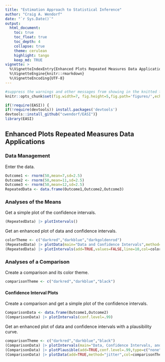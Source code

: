 ```yaml
---
title: "Estimation Approach to Statistical Inference"
author: "Craig A. Wendorf"
date: "`r Sys.Date()`"
output:
  html_document:
    toc: true
    toc_float: true
    toc_depth: 4
    collapse: true
    theme: cerulean
    highlight: tango
    keep_md: TRUE
vignette: >
  %\VignetteIndexEntry{Enhanced Plots Repeated Measures Data Applications}
  %\VignetteEngine{knitr::rmarkdown}
  %\VignetteEncoding{UTF-8}
---
```


```r
#suppress the warnings and other messages from showing in the knitted file.
knitr::opts_chunk$set(fig.width=7, fig.height=5,fig.path='figures/',echo=TRUE,warning=FALSE,message=FALSE)
```

```r
if(!require(EASI)) {
if(!require(devtools)) install.packages('devtools')
devtools::install_github("cwendorf/EASI")}
library(EASI)
```

## Enhanced Plots Repeated Measures Data Applications

### Data Management

Enter the data.
```r
Outcome1 <- rnorm(50,mean=7,sd=2.5)
Outcome2 <- rnorm(50,mean=11,sd=2.5)
Outcome3 <- rnorm(50,mean=12,sd=2.5)
RepeatedData <- data.frame(Outcome1,Outcome2,Outcome3)
```

### Analyses of the Means

Get a simple plot of the confidence intervals.
```r
(RepeatedData) |> plotIntervals()
```

Get an enhanced plot of data and confidence intervals.
```r
colorTheme <- c("darkred","darkblue","darkgoldenrod")
(RepeatedData) |> plotData(main="Data and Confidence Intervals",method="jitter",col=colorTheme)
(RepeatedData) |> plotIntervals(add=TRUE,values=FALSE,line=10,col=colorTheme)
```

### Analyses of a Comparison

Create a comparison and its color theme.
```r

comparisonTheme <- c("darkred","darkblue","black")
```

#### Confidence Interval Plots

Create a comparison and get a simple plot of the confidence intervals.
```r
ComparisonData <- data.frame(Outcome1,Outcome2)
(ComparisonData) |> plotIntervals(conf.level=.99)
```

Get an enhanced plot of data and confidence intervals with a plausibility curve.
```r
comparisonTheme <- c("darkred","darkblue","black")
(ComparisonData) |> plotIntervals(main="Data, Confidence Intervals, and a Plausibility Curve",conf.level=.99,ylim=c(0,20),values=FALSE,col=comparisonTheme)
(ComparisonData) |> plotPlausible(add=TRUE,conf.level=.99,type=c("none","none","right"),col=comparisonTheme)
(ComparisonData) |> plotData(add=TRUE,method="jitter",col=comparisonTheme)
```
